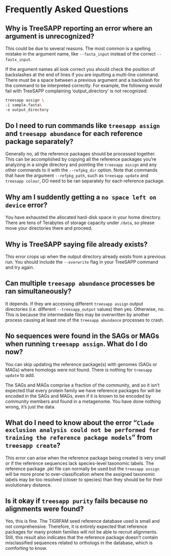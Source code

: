 # Frequently Asked Questions

## Why is TreeSAPP reporting an error where an argument is unrecognized?

This could be due to several reasons.
The most common is a spelling mistake in the argument name, like `--fasta_input` instead of the correct `--fastx_input`.

If the argument names all look correct you should check the position of backslashes at the end of lines if you are inputting a multi-line command.
There must be a space between a previous argument and a backslash for the command to be interpreted correctly.
For example, the following would fail with TreeSAPP complaining 'output_directory' is not recognized:

```bash
treesapp assign \
-i sample.fasta\
-o output_directory
```

## Do I need to run commands like `treesapp assign` and `treesapp abundance` for each reference package separately?

Generally no, all the reference packages should be processed together.
This can be accomplished by copying all the reference packages you're analyzing in a single directory and pointing the `treesapp assign` and any other commands to it with the `--refpkg_dir` option.
Note that commands that have the argument `--refpkg_path`, such as `treesapp update` and `treesapp colour`, DO need to be ran separately for each reference package.

## Why am I suddently getting a `no space left on device` error?

You have exhausted the allocated hard-disk space in your home directory.
There are tens of Terabytes of storage capacity under `/data`, so please move your directories there and proceed.

## Why is TreeSAPP saying file already exists?

This error crops up when the output directory already exists from a previous run.
You should include the `--overwrite` flag in your TreeSAPP command and try again.

## Can multiple `treesapp abundance` processes be ran simultaneously?

It depends. If they are accessing different `treesapp assign` output directories (i.e. different `--treesapp_output` values) then yes. Otherwise, no. This is because the intermediate files may be overwritten by another process causing at least one of the `treesapp abundance` processes to crash.

## No sequences were found in the SAGs or MAGs when running `treesapp assign`. What do I do now?

You can skip updating the reference package(s) with genomes (SAGs or MAGs) where homologs were not found.
There is nothing for `treesapp update` to add.

The SAGs and MAGs comprise a fraction of the community, and so it isn't expected that every protein family we have reference packages for will be encoded in the SAGs and MAGs, even if it is known to be encoded by community members and found in a metagenome.
You have done nothing wrong, it's just the data.

## What do I need to know about the error "`Clade exclusion analysis could not be performed for training the reference package models`" from `treesapp create`?

This error can arise when the reference package being created is very small or if the reference sequences lack species-level taxonomic labels. The reference package .pkl file can normally be used but the `treesapp assign` will be more prone to over-classification where the assigned taxonomic labels may be too resolved (closer to species) than they should be for their evolutionary distance.

## Is it okay if `treesapp purity` fails because no alignments were found?

Yes, this is fine. The TIGRFAM seed reference database used is small and not comprehensive. Therefore, it is entirely expected that reference packages for many protein families will not be able to recruit alignments. Still, this result also indicates that the reference package doesn't contain misclassified sequences related to orthologs in the database, which is comforting to know.
